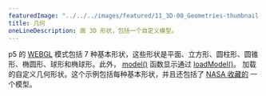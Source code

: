 ---
featuredImage: "../../../images/featured/11_3D-00_Geometries-thumbnail.png"
title: 几何
oneLineDescription: 画 3D 形状，包括一个自定义模型。
---

p5 的 
<a href="https://p5js.org/reference/p5/WEBGL" target="_blank">WEBGL</a> 
模式包括 7 种基本形状，这些形状是平面、立方形、圆柱形、圆锥形、椭圆形、球形和椭球形。此外， 
<a href="https://p5js.org/reference/p5/model" target="_blank">model()</a> 
函数显示通过 
<a href="https://p5js.org/reference/p5/loadModel" target="_blank">loadModel()</a>。
加载的自定义几何形状。这个示例包括每种基本形状，并且还包括了 
<a href="https://nasa3d.arc.nasa.gov/models" target="_blank">NASA 收藏的</a> 一个模型。